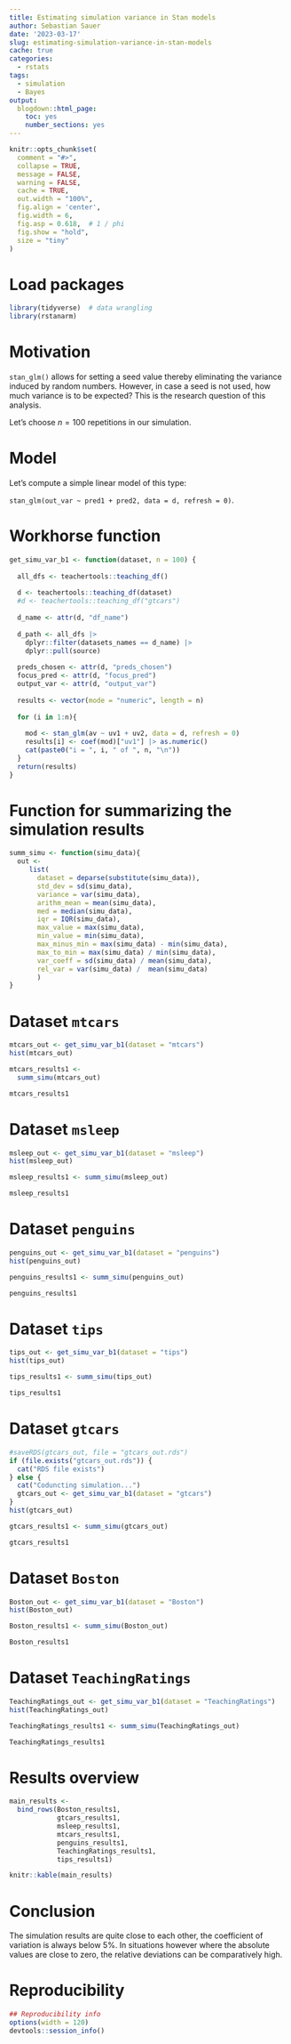 ```yaml
---
title: Estimating simulation variance in Stan models
author: Sebastian Sauer
date: '2023-03-17'
slug: estimating-simulation-variance-in-stan-models
cache: true
categories:
  - rstats
tags:
  - simulation
  - Bayes
output:
  blogdown::html_page:
    toc: yes
    number_sections: yes
---
```




```r
knitr::opts_chunk$set(
  comment = "#>",
  collapse = TRUE,
  message = FALSE,
  warning = FALSE,
  cache = TRUE,
  out.width = "100%",
  fig.align = 'center',
  fig.width = 6,
  fig.asp = 0.618,  # 1 / phi
  fig.show = "hold",
  size = "tiny"
)
```



# Load packages

```r
library(tidyverse)  # data wrangling
library(rstanarm)
```


# Motivation

`stan_glm()` allows for setting a seed value thereby eliminating the variance induced by random numbers.
However, in case a seed is not used, how much variance is to be expected?
This is the research question of this analysis.

Let's choose $n=100$ repetitions in our simulation.



# Model

Let's compute a simple linear model of this type:

`stan_glm(out_var ~ pred1 + pred2, data = d, refresh = 0)`.




# Workhorse function


```r
get_simu_var_b1 <- function(dataset, n = 100) {
  
  all_dfs <- teachertools::teaching_df()
  
  d <- teachertools::teaching_df(dataset)
  #d <- teachertools::teaching_df("gtcars")
  
  d_name <- attr(d, "df_name")
  
  d_path <- all_dfs |> 
    dplyr::filter(datasets_names == d_name) |> 
    dplyr::pull(source)
  
  preds_chosen <- attr(d, "preds_chosen")
  focus_pred <- attr(d, "focus_pred")
  output_var <- attr(d, "output_var")
  
  results <- vector(mode = "numeric", length = n)
  
  for (i in 1:n){
  
    mod <- stan_glm(av ~ uv1 + uv2, data = d, refresh = 0)
    results[i] <- coef(mod)["uv1"] |> as.numeric()
    cat(paste0("i = ", i, " of ", n, "\n"))
  }
  return(results)
}
```



# Function for summarizing the simulation results




```r
summ_simu <- function(simu_data){
  out <- 
     list(
       dataset = deparse(substitute(simu_data)),
       std_dev = sd(simu_data),
       variance = var(simu_data),
       arithm_mean = mean(simu_data),
       med = median(simu_data),
       iqr = IQR(simu_data),
       max_value = max(simu_data),
       min_value = min(simu_data),
       max_minus_min = max(simu_data) - min(simu_data),
       max_to_min = max(simu_data) / min(simu_data),
       var_coeff = sd(simu_data) / mean(simu_data),
       rel_var = var(simu_data) /  mean(simu_data)
       )
}
```




# Dataset `mtcars`



```r
mtcars_out <- get_simu_var_b1(dataset = "mtcars")
hist(mtcars_out)
```


```r
mtcars_results1 <-
  summ_simu(mtcars_out)

mtcars_results1
```


# Dataset `msleep`



```r
msleep_out <- get_simu_var_b1(dataset = "msleep")
hist(msleep_out)
```



```r
msleep_results1 <- summ_simu(msleep_out)

msleep_results1
```




# Dataset `penguins`



```r
penguins_out <- get_simu_var_b1(dataset = "penguins")
hist(penguins_out)
```



```r
penguins_results1 <- summ_simu(penguins_out)

penguins_results1
```




# Dataset `tips`




```r
tips_out <- get_simu_var_b1(dataset = "tips")
hist(tips_out)
```



```r
tips_results1 <- summ_simu(tips_out)

tips_results1
```



# Dataset `gtcars`



```r
#saveRDS(gtcars_out, file = "gtcars_out.rds")
if (file.exists("gtcars_out.rds")) {
  cat("RDS file exists")
} else {
  cat("Coduncting simulation...")
  gtcars_out <- get_simu_var_b1(dataset = "gtcars")
}
hist(gtcars_out)
```

```r
gtcars_results1 <- summ_simu(gtcars_out)

gtcars_results1
```


# Dataset `Boston`




```r
Boston_out <- get_simu_var_b1(dataset = "Boston")
hist(Boston_out)
```


```r
Boston_results1 <- summ_simu(Boston_out)

Boston_results1
```



# Dataset `TeachingRatings`




```r
TeachingRatings_out <- get_simu_var_b1(dataset = "TeachingRatings")
hist(TeachingRatings_out)
```


```r
TeachingRatings_results1 <- summ_simu(TeachingRatings_out)

TeachingRatings_results1
```


# Results overview


```r
main_results <-
  bind_rows(Boston_results1,
            gtcars_results1,
            msleep_results1,
            mtcars_results1,
            penguins_results1,
            TeachingRatings_results1,
            tips_results1)

knitr::kable(main_results)
```


# Conclusion


The simulation results are quite close to each other, the coefficient of variation is always below 5%. 
In situations however where the absolute values are close to zero, the relative deviations can be comparatively high.





# Reproducibility

```r
## Reproducibility info
options(width = 120)
devtools::session_info()

```


